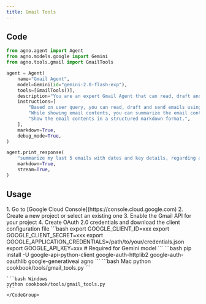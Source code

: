 ```yaml
---
title: Gmail Tools
---
```


## Code

```python cookbook/tools/gmail_tools.py
from agno.agent import Agent
from agno.models.google import Gemini
from agno.tools.gmail import GmailTools

agent = Agent(
    name="Gmail Agent",
    model=Gemini(id="gemini-2.0-flash-exp"),
    tools=[GmailTools()],
    description="You are an expert Gmail Agent that can read, draft and send emails using the Gmail.",
    instructions=[
        "Based on user query, you can read, draft and send emails using Gmail.",
        "While showing email contents, you can summarize the email contents, extract key details and dates.",
        "Show the email contents in a structured markdown format.",
    ],
    markdown=True,
    debug_mode=True,
)

agent.print_response(
    "summarize my last 5 emails with dates and key details, regarding ai agents",
    markdown=True,
    stream=True,
)
```

## Usage

<Steps>
  <Snippet file="create-venv-step.mdx" />

  <Step title="Set up Google Cloud Project">
    1. Go to [Google Cloud Console](https://console.cloud.google.com)
    2. Create a new project or select an existing one
    3. Enable the Gmail API for your project
    4. Create OAuth 2.0 credentials and download the client configuration file
  </Step>

  <Step title="Set your API keys">
    ```bash
    export GOOGLE_CLIENT_ID=xxx
    export GOOGLE_CLIENT_SECRET=xxx
    export GOOGLE_APPLICATION_CREDENTIALS=/path/to/your/credentials.json
    export GOOGLE_API_KEY=xxx  # Required for Gemini model
    ```
  </Step>

  <Step title="Install libraries">
    ```bash
    pip install -U google-api-python-client google-auth-httplib2 google-auth-oauthlib google-generativeai agno
    ```
  </Step>

  <Step title="Run Agent">
    <CodeGroup>
    ```bash Mac
    python cookbook/tools/gmail_tools.py
    ```

    ```bash Windows
    python cookbook/tools/gmail_tools.py
    ```
    </CodeGroup>
  </Step>
</Steps> 